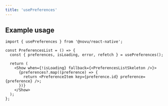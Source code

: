 ```yaml
---
title: 'usePreferences'
---
```



<UsePreferencesContent />

## Example usage

```tsx
import { usePreferences } from '@novu/react-native';

const PreferencesList = () => {
  const { preferences, isLoading, error, refetch } = usePreferences();

  return (
    <Show when={!isLoading} fallback={<PreferencesListSkeleton />}>
      {preferences?.map((preference) => {
        return <PreferenceItem key={preference.id} preference={preference} />;
      })}
    </Show>
  );
};
```
